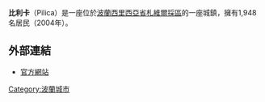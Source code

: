 {{Infobox settlement
| name = 比利卡
| image_skyline = JohnTheBaptist church1.jpg
| image_caption = 施洗約翰教堂
| image_shield = POL Pilica COA.svg
| pushpin_map = Poland
| pushpin_label_position = bottom
| subdivision_type = 國家
| subdivision_name = {{POL}}
| subdivision_type1 = [[波蘭省份|省份]]
| subdivision_name1 = [[西里西亞省|西里西亞]]
| subdivision_type2 = [[波維特|區域]]
| subdivision_name2 = [[札維爾採區|札維爾採]]
| subdivision_type3 = [[吉米那|社區]]
| subdivision_name3 = [[比利卡小區|比利卡]]
| leader_title = 首長
| leader_name = 米恰迪·奧特雷布斯基
| established_title2 = 自治市權利
| established_date2 = 約1393年
| area_total_km2 = 8.22
| population_as_of = 2006
| population_total = 1971
| population_density_km2 = auto
| timezone = [[Central_European_Time|CET]]
| utc_offset = +1
| timezone_DST = [[Central_European_Summer_Time|CEST]]
| utc_offset_DST = +2
| postal_code_type = 郵遞區號
| postal_code = 42-436
| blank_name = [[波蘭車牌號碼|車牌]]
| blank_info = SZA
| website = http://www.pilica.pl }}

'''比利卡'''（Pilica）是一座位於[[波蘭|波蘭]][[西里西亞省|西里西亞省]][[札維爾採區|札維爾採區]]的一座城鎮，擁有1,948名居民（2004年）。

== 外部連結 ==
{{commonscat}}
{{wikivoyage|比利卡}}
* [http://www.pilica.pl 官方網站] {{Wayback|url=http://www.pilica.pl/ |date=20200809172919 }}

{{coord|50|28|N|19|39|E|region:PL_type:city|display=title}}
{{Authority control}}
{{DEFAULTSORT:Pilica}}
[[Category:波蘭城市|Category:波蘭城市]]
{{poland-geo-stub}}